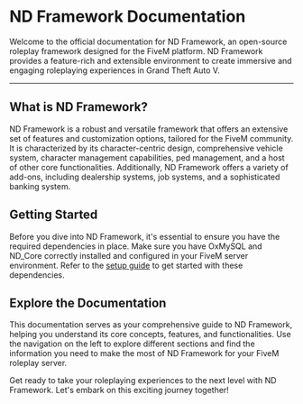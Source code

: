 
# ND Framework Documentation
Welcome to the official documentation for ND Framework, an open-source roleplay framework designed for the FiveM platform. ND Framework provides a feature-rich and extensible environment to create immersive and engaging roleplaying experiences in Grand Theft Auto V.

---

<DoubleLinkedImages
    href="https://prism-host.com/"
    src="static/prism-host-banner.png"
    alt="prism host services image"
    href2="https://discord.gg/andys-development-857672921912836116"
    src2="https://discordapp.com/api/guilds/857672921912836116/widget.png?style=banner3"
    alt2="Andy's Development Discord server"
/>

## What is ND Framework?
ND Framework is a robust and versatile framework that offers an extensive set of features and customization options, tailored for the FiveM community. It is characterized by its character-centric design, comprehensive vehicle system, character management capabilities, ped management, and a host of other core functionalities. Additionally, ND Framework offers a variety of add-ons, including dealership systems, job systems, and a sophisticated banking system.

## Getting Started
Before you dive into ND Framework, it's essential to ensure you have the required dependencies in place. Make sure you have OxMySQL and ND_Core correctly installed and configured in your FiveM server environment. Refer to the [setup guide](/setup) to get started with these dependencies.

## Explore the Documentation
This documentation serves as your comprehensive guide to ND Framework, helping you understand its core concepts, features, and functionalities. Use the navigation on the left to explore different sections and find the information you need to make the most of ND Framework for your FiveM roleplay server.

Get ready to take your roleplaying experiences to the next level with ND Framework. Let's embark on this exciting journey together!
